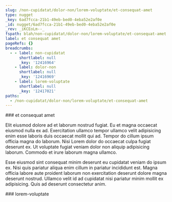 ```yaml
---
slug: /non-cupidatat/dolor-non/lorem-voluptate/et-consequat-amet
type: nugget
_key: 6ad7fcca-21b1-49eb-bed0-4eba52e2af0e
_id: nugget/6ad7fcca-21b1-49eb-bed0-4eba52e2af0e
_rev: _iKCEoLm--_
fspath: blah/non-cupidatat/dolor-non/lorem-voluptate/et-consequat-amet.md
label: et consequat amet
pageRefs: {}
breadcrumbs:
  - - label: non-cupidatat
      shortlabel: null
      _key: '12416964'
    - label: dolor-non
      shortlabel: null
      _key: '12416969'
    - label: lorem-voluptate
      shortlabel: null
      _key: '12417021'
paths:
  - /non-cupidatat/dolor-non/lorem-voluptate/et-consequat-amet
---
```


<NuggetArea>
<Nugget slug="/non-cupidatat/dolor-non/lorem-voluptate/et-consequat-amet" type="nugget" _key="6ad7fcca-21b1-49eb-bed0-4eba52e2af0e" _id="nugget/6ad7fcca-21b1-49eb-bed0-4eba52e2af0e" _rev="_iKCEoLm--_" fspath="blah/non-cupidatat/dolor-non/lorem-voluptate/et-consequat-amet.md" label="et consequat amet" paths="/non-cupidatat/dolor-non/lorem-voluptate/et-consequat-amet">
<NuggetBody>
### et consequat amet

Elit eiusmod dolore ad et laborum nostrud fugiat. Eu et magna occaecat eiusmod nulla ex ad. Exercitation ullamco tempor ullamco velit adipisicing enim esse laboris duis occaecat mollit qui ad. Tempor do cillum ipsum officia magna do laborum. Nisi Lorem dolor do occaecat culpa fugiat deserunt ex. Ut voluptate fugiat veniam dolor non aliquip adipisicing laborum. Commodo et irure laborum magna ullamco.

Esse eiusmod sint consequat minim deserunt eu cupidatat veniam do ipsum ex. Nisi quis pariatur aliqua enim cillum in pariatur incididunt est. Magna officia labore aute proident laborum non exercitation deserunt dolore magna deserunt nostrud. Ullamco velit id ad cupidatat nisi pariatur minim mollit ex adipisicing. Quis ad deserunt consectetur anim.

</NuggetBody>
<Breadcrumbs>
<Crumbs>
<Crumb _key="12416964" label="non-cupidatat" /><Crumb _key="12416969" label="dolor-non" /><Crumb _key="12417021" label="lorem-voluptate" />
</Crumbs>
</Breadcrumbs>
</Nugget>

<NuggetsInbound>
</NuggetsInbound>
<NuggetsOutbound>
</NuggetsOutbound>
</NuggetArea>
<PassagesInbound>
<Passage direction="inbound" type="passage" _key="12417021" _id="passage/12417021" _rev="_iKCEoLi--A" label="lorem-voluptate" passage="lorem-voluptate" fspath="blah/non-cupidatat/dolor-non/lorem-voluptate" paths="/non-cupidatat/dolor-non/lorem-voluptate" slug="/non-cupidatat/dolor-non/lorem-voluptate">
<NuggetBody>
### lorem-voluptate

</NuggetBody>
<Breadcrumbs>
<Crumbs>
<Crumb _key="12416964" label="non-cupidatat" /><Crumb _key="12416969" label="dolor-non" />
</Crumbs>
</Breadcrumbs>
</Passage>

</PassagesInbound>
<PassagesOutbound>
</PassagesOutbound>